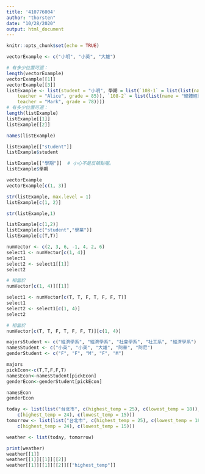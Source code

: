 ```yaml
---
title: '410776004'
author: "thorsten"
date: "10/28/2020"
output: html_document
---
```


```r
knitr::opts_chunk$set(echo = TRUE)
```

```r
vectorExample <- c("小明", "小英", "大雄")

# 有多少位置可選：
length(vectorExample)
vectorExample[[1]]
vectorExample[[3]]
listExample <- list(student = "小明", 學期 = list(`108-1` = list(list(name = "個體經濟學", 
    teacher = "Alice", grade = 85)), `108-2` = list(list(name = "總體經濟學", 
    teacher = "Mark", grade = 78))))
# 有多少位置可選：
length(listExample)
listExample[[1]]
listExample[[2]]
```

```r
names(listExample)
```

```r
listExample[["student"]]
listExample$student

listExample[["學期"]]  # 小心不是反頓點喔。
listExample$學期
```

```r
vectorExample
vectorExample[c(1, 3)]
```

```r
str(listExample, max.level = 1)
listExample[c(1, 2)]
```

```r
str(listExample,1)
```

```r
listExample[c(1,2)]
listExample[c("student","學業")]
listExample[c(T,T)]
```

```r
numVector <- c(2, 3, 6, -1, 4, 2, 6)
select1 <- numVector[c(1, 4)]
select1
select2 <- select1[[1]]
select2

# 相當於
numVector[c(1, 4)][[1]]
```
```r
select1 <- numVector[c(T, T, F, T, F, F, T)]
select1
select2 <- select1[c(1, 4)]
select2

# 相當於
numVector[c(T, T, F, T, F, F, T)][c(1, 4)]
```
```r
majorsStudent <- c("經濟學系", "經濟學系", "社會學系", "社工系", "經濟學系")
namesStudent <- c("小英", "小美", "大雄", "阿華", "阿尼")
genderStudent <- c("F", "F", "M", "F", "M")
```
```r
majors
pickEcon<-c(T,T,F,F,T)
namesEcon<-namesStudent[pickEcon]
genderEcon<-genderStudent[pickEcon]
```
```r
namesEcon
genderEcon
```

```r
today <- list(list("台北市", c(highest_temp = 25), c(lowest_temp = 18)), list("新北市", 
    c(highest_temp = 24), c(lowest_temp = 15)))
tomorrow <- list(list("台北市", c(highest_temp = 25), c(lowest_temp = 18)), list("新北市", 
    c(highest_temp = 24), c(lowest_temp = 15)))

weather <- list(today, tomorrow)

print(weather)
weather[[1]]
weather[[1]][[1]][[2]]
weather[[1]][[1]][[2]][["highest_temp"]]

```

